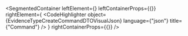 
<SegmentedContainer
  leftElement={<EvidenceTypeCreateCommandDTODesc />}
  leftContainerProps={{}}
  rightElement={
    <CodeHighlighter
      object={EvidenceTypeCreateCommandDTOVisualJson}
      language={"json"}
      title={"Command"}
    />
  }
  rightContainerProps={{}}
/>

